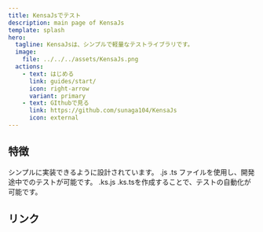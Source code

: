```yaml
---
title: KensaJsでテスト
description: main page of KensaJs
template: splash
hero:
  tagline: KensaJsは、シンプルで軽量なテストライブラリです。
  image:
    file: ../../../assets/KensaJs.png
  actions:
    - text: はじめる
      link: guides/start/
      icon: right-arrow
      variant: primary
    - text: GIthubで見る
      link: https://github.com/sunaga104/KensaJs
      icon: external
---
```





## 特徴

<CardGrid >
  <Card title="シンプル" icon="approve-check">
    シンプルに実装できるように設計されています。
  </Card>
  <Card title="使いやすさ" icon="seti:typescript">
    .js .ts ファイルを使用し、開発途中でのテストが可能です。
  </Card>
  <Card title="自動化" icon="seti:powershell">
    .ks.js .ks.tsを作成することで、テストの自動化が可能です。
  </Card>
</CardGrid>

## リンク

<LinkCard
  title="npm"
  href="https://www.npmjs.com/package/kensajs"
/>
